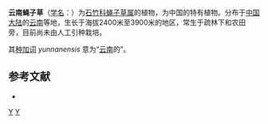 {{Speciesbox
| taxon = Silene yunnanensis
| authority = Franch., 1886
}}

'''云南蝇子草'''（[[学名|学名]]：{{lang|la|''Silene yunnanensis''}}）为[[石竹科|石竹科]][[蝇子草属|蝇子草属]]的植物，为中国的特有植物。分布于[[中国大陆|中国大陆]]的[[云南|云南]]等地，生长于海拔2400米至3900米的地区，常生于疏林下和农田旁，目前尚未由人工引种栽培。

其[[种加词|种加词]] ''yunnanensis'' 意为“[[云南|云南]]的”。

== 参考文献 ==
<div class="references-small">
* {{cite web| url =http://www.bioinfo.cn/db05/KmzwSpecies.php?action=view&id=1905| title =云南蝇子草| work =《中国高等植物数据库全库》| publisher =中国科学院微生物研究所| author =昆明植物研究所| accessdate =2009-02-22| deadurl =yes| archiveurl =https://web.archive.org/web/20160305042307/http://www.bioinfo.cn/db05/KmzwSpecies.php?action=view&id=1905| archivedate =2016-03-05}}
</div>
{{Taxonbar|from=Q10881050}}

[[Category:蝇子草属|Y]]
[[Category:1886年描述的植物|Y]]


{{植物小作品}}